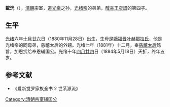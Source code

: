 '''載洸'''（{{bd|1880年|11月28日|1884年|5月18日|catIdx=Z}}），[[清朝|清朝]]宗室，[[道光帝|道光帝]]之孙，[[光绪帝|光绪帝]]的弟弟，[[醇亲王|醇亲王]][[奕譞|奕譞]]的第四子。

==生平==
[[光绪|光绪]]六年[[十月廿六|十月廿六]]日（1880年11月28日）出生，生母是[[醇賢親王嫡妃|嫡福晋叶赫那拉氏]]，他是光绪帝的同母弟，慈禧太后的外甥。光绪七年（1881年）十二月，奉[[慈禧太后|慈禧太后]]懿旨，加恩赏给奉恩辅国公。光绪十年[[四月廿四|四月廿四]]日（1884年5月18日）夭折，终年五岁。

==参考文献==
*《爱新觉罗家族全书 2 世系源流》
{{醇親王府世系圖}}
{{清德宗皇室}}
{{DEFAULTSORT:Z}}
[[Category:清朝宗室辅国公|Category:清朝宗室辅国公]]